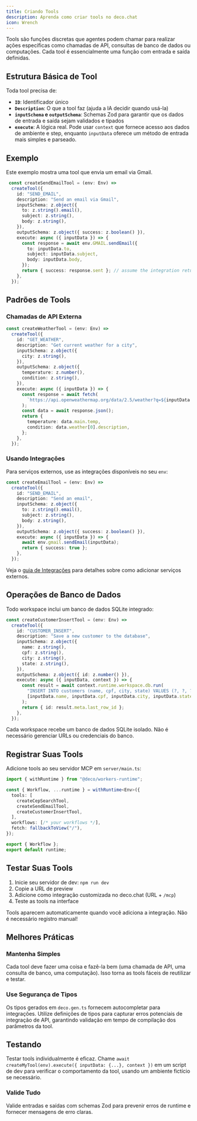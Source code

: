 ```yaml
---
title: Criando Tools
description: Aprenda como criar tools no deco.chat
icon: Wrench
---
```



Tools são funções discretas que agentes podem chamar para realizar ações específicas como chamadas de API, consultas de banco de dados ou computações. Cada tool é essencialmente uma função com entrada e saída definidas.

## Estrutura Básica de Tool

Toda tool precisa de:

- **`ID`**: Identificador único
- **`Description`**: O que a tool faz (ajuda a IA decidir quando usá-la)
- **`inputSchema` e `outputSchema`**: Schemas Zod para garantir que os dados de entrada e saída sejam validados e tipados
- **`execute`**: A lógica real. Pode usar `context` que fornece acesso aos dados de ambiente e step, enquanto `inputData` oferece um método de entrada mais simples e parseado.


## Exemplo

Este exemplo mostra uma tool que envia um email via Gmail.

```typescript
 const createSendEmailTool = (env: Env) =>
  createTool({
    id: "SEND_EMAIL",
    description: "Send an email via Gmail",
    inputSchema: z.object({
      to: z.string().email(),
      subject: z.string(),
      body: z.string(),
    }),
    outputSchema: z.object({ success: z.boolean() }),
    execute: async ({ inputData }) => {
      const response = await env.GMAIL.sendEmail({
        to: inputData.to,
        subject: inputData.subject,
        body: inputData.body,
      });
      return { success: response.sent }; // assume the integration returns a 'sent' flag
    },
  }); 
```

## Padrões de Tools

### Chamadas de API Externa

```typescript
const createWeatherTool = (env: Env) =>
  createTool({
    id: "GET_WEATHER",
    description: "Get current weather for a city",
    inputSchema: z.object({
      city: z.string(),
    }),
    outputSchema: z.object({
      temperature: z.number(),
      condition: z.string(),
    }),
    execute: async ({ inputData }) => {
      const response = await fetch(
        `https://api.openweathermap.org/data/2.5/weather?q=${inputData.city}&appid=${env.API_KEY}`
      );
      const data = await response.json();
      return {
        temperature: data.main.temp,
        condition: data.weather[0].description,
      };
    },
  });
```

### Usando Integrações

Para serviços externos, use as integrações disponíveis no seu `env`:

```typescript
const createEmailTool = (env: Env) =>
  createTool({
    id: "SEND_EMAIL",
    description: "Send an email",
    inputSchema: z.object({
      to: z.string().email(),
      subject: z.string(),
      body: z.string(),
    }),
    outputSchema: z.object({ success: z.boolean() }),
    execute: async ({ inputData }) => {
      await env.gmail.sendEmail(inputData);
      return { success: true };
    },
  });
```

Veja o [guia de Integrações](/guides/integrations) para detalhes sobre como adicionar serviços externos.

## Operações de Banco de Dados

Todo workspace inclui um banco de dados SQLite integrado:

```typescript
const createCustomerInsertTool = (env: Env) =>
  createTool({
    id: "CUSTOMER_INSERT",
    description: "Save a new customer to the database",
    inputSchema: z.object({
      name: z.string(),
      cpf: z.string(),
      city: z.string(),
      state: z.string(),
    }),
    outputSchema: z.object({ id: z.number() }),
    execute: async ({ inputData, context }) => {
      const result = await context.runtime.workspace.db.run(
        "INSERT INTO customers (name, cpf, city, state) VALUES (?, ?, ?, ?) RETURNING id",
        [inputData.name, inputData.cpf, inputData.city, inputData.state]
      );
      return { id: result.meta.last_row_id };
    },
  });
```

<Callout type="info">
  Cada workspace recebe um banco de dados SQLite isolado. Não é necessário gerenciar URLs ou credenciais do banco.
</Callout>

## Registrar Suas Tools

Adicione tools ao seu servidor MCP em `server/main.ts`:

```typescript
import { withRuntime } from "@deco/workers-runtime";

const { Workflow, ...runtime } = withRuntime<Env>({
  tools: [
    createCepSearchTool,
    createSendEmailTool,
    createCustomerInsertTool,
  ],
  workflows: [/* your workflows */],
  fetch: fallbackToView("/"),
});

export { Workflow };
export default runtime;
```

## Testar Suas Tools

1. Inicie seu servidor de dev: `npm run dev`
2. Copie a URL de preview
3. Adicione como integração customizada no deco.chat (URL + `/mcp`)
4. Teste as tools na interface

<Callout type="success">
  Tools aparecem automaticamente quando você adiciona a integração. Não é necessário registro manual!
</Callout>

## Melhores Práticas

### Mantenha Simples
Cada tool deve fazer uma coisa e fazê-la bem (uma chamada de API, uma consulta de banco, uma computação). Isso torna as tools fáceis de reutilizar e testar.

### Use Segurança de Tipos
Os tipos gerados em `deco.gen.ts` fornecem autocompletar para integrações. Utilize definições de tipos para capturar erros potenciais de integração de API, garantindo validação em tempo de compilação dos parâmetros da tool.

## Testando
Testar tools individualmente é eficaz. Chame `await createMyTool(env).execute({ inputData: {...}, context })` em um script de dev para verificar o comportamento da tool, usando um ambiente fictício se necessário.

### Valide Tudo
Valide entradas e saídas com schemas Zod para prevenir erros de runtime e fornecer mensagens de erro claras.

